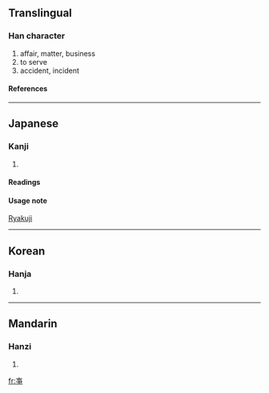 {{see|事}}<!-- may be replaced by zh-forms -->

==Translingual==
===Han character===
{{Han char|rad=亅|as=06|sn=7|four=|canj=十火中弓 (JFLN)}}
# affair, matter, business
# to serve
# accident, incident
====References====
{{Han ref|kx=0085.221|hdz=10021.111|uh=4E8A|ud=20106}}
----
==Japanese==
===Kanji===
{{ja-kanji|grade=|rs=亅06}}
# {{defn|Japanese}}
====Readings====
{{ja-readings|on=[[じ]] (ji), [[ず]] (zu), [[し]] (shi)|kun=[[こと]] (koto), [[つかう]] (tsukau), [[こととする]] (kototosuru)}}

====Usage note====
[[Wikipedia:Ryakuji|Ryakuji]]
----
==Korean==
===Hanja===
{{ko-hanja|hangeul=사|rv=sa|mr=sa}}
# {{defn|Korean}}
----
==Mandarin==
===Hanzi===
{{cmn-hanzi|pin=[[shì]] (shi4), [[xū]] (xu1)|wg=shih<sup>4</sup>, hsü<sup>1</sup>}}
# {{defn|Mandarin}}

[[fr:亊]]